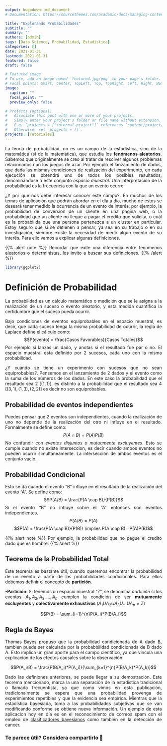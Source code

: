 ```yaml
---
output: hugodown::md_document
# Documentation: https://sourcethemes.com/academic/docs/managing-content/

title: "Explorando Probabilidades"
subtitle: ""
summary: ""
authors: [admin]
tags: [Data Science, Probabilidad, Estadistica]
categories: []
date: 2021-01-31
lastmod: 2021-01-31
featured: false
draft: false

# Featured image
# To use, add an image named `featured.jpg/png` to your page's folder.
# Focal points: Smart, Center, TopLeft, Top, TopRight, Left, Right, BottomLeft, Bottom, BottomRight.
image:
  caption: ""
  focal_point: ""
  preview_only: false

# Projects (optional).
#   Associate this post with one or more of your projects.
#   Simply enter your project's folder or file name without extension.
#   E.g. `projects = ["internal-project"]` references `content/project/deep-learning/index.md`.
#   Otherwise, set `projects = []`.
projects: [Tutoriales] 
---
```


<div style="text-align: justify">

La teoría de probabilidad, no es un campo de la estadística, sino de la matemática (sí de la matemática), que estudia los **fenómenos aleatorios**. Sabemos que originalmente se creo al tratar de resolver algunos problemas relacionados con los juegos de azar. Por ejemplo el lanzamiento de dados, que dada las mismas condiciones de realización del experimento, en cada ejecución se obtendrá uno de todos los posibles resultados, denominándose a este conjunto *espacio muestral*. Una interpretación de la probabilidad es la frecuencia con la que un evento ocurre.

¿Y por qué nos debe interesar conocer este campo?. En muchos de los temas de aplicación que podrán abordar en el día a día, mucho de estos se deseará tener medido la ocurrencia de un evento de interés, por ejemplo, la probabilidad de conversion de un cliente en una pagina web, o la probabilidad que un cliente no llegue a pagar el crédito que solicita, o cuál es la probabilida que una persona pertenezca a un cluster en particular. Estoy seguro que si se detienen a pensar, ya sea en su trabajo o en su investigación, siempre existe la necesidad de medir algun evento de su interés. Para ello vamos a explicar algunas definiciones.

{{% alert note %}}
Recordar que exite una diferencia entre fenomenos aleatorios o deterministas, los invito a buscar sus definiciones.
{{% /alert %}}

``` r
library(ggplot2)
```

Definición de Probabilidad
========================
La probabilidad es un cálculo matemático o medición que se le asigna a la realización de un suceso o evento aleatorio, y esta medida cuantifica la certidumbre que el suceso pueda ocurrir.

Bajo condiciones de eventos equiprobables en el espacio muestral, es decir, que cada suceso tenga la misma probabilidad de ocurrir, la regla de Laplace define el cálculo como:
$$P(evento) = \frac{Casos Favorables}{Casos Totales}$$
Por ejemplo si lanzas un dado, y anotas si el resultado fue par o no. El espacio muestral esta definido por 2 sucesos, cada uno con la misma probabilidad.

¿Y cuándo se tiene un experimento con sucesos que no sean equiprobables?. Pensemos en el lanzamiento de 2 dados y el evento como la suma de los números de los dados. En este caso la probabilidad que el resultado sea 2 ${[(1,1)]}$, es distinto a la probabilidad que el resultado sea 4 $[(3,1),(1,3),(2,2)]$ es decir no son equiprobables.


Probabilidad de eventos independientes
--------------------------------------

Puedes pensar que 2 eventos son independientes, cuando la realización de uno no depende de la realización del otro ni influye en el resultado. Formalmente se define como:
$$P(A\cap B) = P(A)P(B)$$
No confundir con *eventos disjuntos o mutuamente excluyentes*. Esto se cumple cuando no existe interseccion, es decir cuando ambos eventos no pueden ocurrir simultaneamente. La intersección de ambos eventos es el conjunto vacio.

Probabilidad Condicional 
-------------------------

Esto se da cuando el evento "B" influye en el resultado de la realización del evento "A". Se define como:
$$P(A/B) = \frac{P(A \cap B)}{P(B)}$$
Si el evento "B" no influye sobre el "A" entonces son eventos independientes.
$$P(A/B) = P(A)$$
$$P(A) = \frac{P(A \cap B)}{P(B)} \implies P(A \cap B)= P(A)P(B)$$

{{% alert note %}}
Por ejemplo, la probabilidad que no pague el credito dado que es hombre.
{{% /alert %}}

Teorema de la Probabilidad Total 
---------------------------------

Este teorema es bastante útil, cuando queremos encontrar la probabilidad de un evento a partir de las probabilidades condicionales. Para ellos debemos definir el concepto de **partición**.

  **-Partición**: Si tenemos un espacio muestral "Z", se denomina *partición* si los eventos $A_1, A_2, A_3, ..., A_n$ cumplen la condición de ser **mutuamente excluyentes** y **colectivamente exhaustivos** $(A_1UA_2UA_3U...UA_n = Z)$
  
$$P(B) = \sum_{i=1}^{n}P(A_i)*P(B/A_i)$$

Regla de Bayes 
---------------

Thomas Bayes propuso que la probabilidad condicionada de A dado B, tambien puede ser calculada por la probabbilidad condicionada de B dado A. Esto implica un gran aporte para el campo científico, ya que vincula una explicacion de los efectos causales sobre la observación.

$$P(A_i/B) = \frac{P(B/A_i)*P(A_i)}{\sum_{k=1}^{n}P(B/A_k)*P(A_k)}$$

Dado las definiones anteriores, se puede llegar a su demostración.
Este teorema mencionado, marca la una separación de la estadística tradicional o llamada frecuentista, ya que como vimos en esta publicación, tradicionalmente se espera que una probabilidad provenga de experimientos repetibles y que la evidencia sea empírica. Mientras que la estadística bayesiada, toma a las probabilidades subjetivas que se van modificando conforme se obtiene nueva información. Un ejemplo de esta aplicacion hoy en día es en el reconocimiento de correos spam con el empleo de [clasificadores bayesianos](https://es.wikipedia.org/wiki/Filtrado_bayesiano_de_spam) como también en la detección de cancer.

<div/>
  
### Te parece útil? Considera compartirlo 🙌
